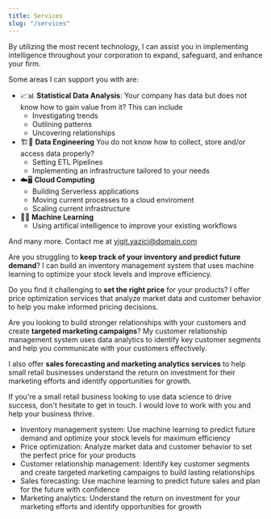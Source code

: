```yaml
---
title: Services
slug: "/services"
---
```


By utilizing the most recent technology, I can assist you in implementing intelligence throughout your corporation to expand, safeguard, and enhance your firm. 

Some areas I can support you with are:

- 📈📊 **Statistical Data Analysis**: Your company has data but does not know how to gain value from it? This can include
  - Investigating trends
  - Outlining patterns
  - Uncovering relationships
- 🏗️👷 **Data Engineering** You do not know how to collect, store and/or access data properly?
  - Setting ETL Pipelines
  - Implementing an infrastructure tailored to your needs
- ☁️🖥️ **Cloud Computing**
  - Building Serverless applications
  - Moving current processes to a cloud enviroment
  - Scaling current infrastructure
- 🤖🧠 **Machine Learning** 
  - Using artifical intelligence to improve your existing workflows


And many more. Contact me at yigit.yazici@domain.com


Are you struggling to **keep track of your inventory and predict future demand**? I can build an inventory management system that uses machine learning to optimize your stock levels and improve efficiency.

Do you find it challenging to **set the right price** for your products? I offer price optimization services that analyze market data and customer behavior to help you make informed pricing decisions.

Are you looking to build stronger relationships with your customers and create **targeted marketing campaigns**? My customer relationship management system uses data analytics to identify key customer segments and help you communicate with your customers effectively.

I also offer **sales forecasting and marketing analytics services** to help small retail businesses understand the return on investment for their marketing efforts and identify opportunities for growth.

If you're a small retail business looking to use data science to drive success, don't hesitate to get in touch. I would love to work with you and help your business thrive.

- Inventory management system: Use machine learning to predict future demand and optimize your stock levels for maximum efficiency
- Price optimization: Analyze market data and customer behavior to set the perfect price for your products
- Customer relationship management: Identify key customer segments and create targeted marketing campaigns to build lasting relationships
- Sales forecasting: Use machine learning to predict future sales and plan for the future with confidence
- Marketing analytics: Understand the return on investment for your marketing efforts and identify opportunities for growth
